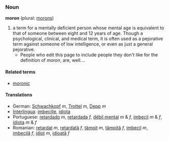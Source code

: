 ===Noun===
'''moron''' (plural: [[morons]])

# a term for a mentally deficient person whose mental age is equivalent to that of someone between eight and 12 years of age. Though a psychological, clinical, and medical term, it is often used as a pejorative term against someone of low intelligence, or even as just a general pejorative.
#* People who edit this page to include people they don't like for the definition of ''moron'', are, well....

====Related terms====
*[[moronic]]

====Translations====
*German: [[Schwachkopf]] ''m'', [[Trottel]] ''m'', [[Depp]] ''m''
*[[Interlingua]]: [[imbecille]], [[idiota]]
*Portuguese: [[retardado]] ''m'', [[retardada]] ''f'', [[débil mental]] ''m'' & ''f'', [[imbecil]] ''m'' & ''f'', [[idiota]] ''m'' & ''f''
*Romanian: [[retardat]] ''m'', [[retardată]] ''f'', [[tâmpit]] ''m'', [[tâmpită]] ''f'', [[imbecil]] ''m'', [[imbecilă]] ''f'', [[idiot]] ''m'', [[idioată]] ''f''